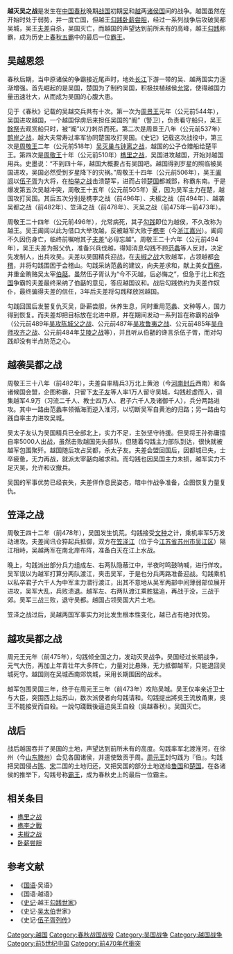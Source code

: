 {{Infobox Military Conflict
|conflict = 越灭吴之战
|partof =
|image = <!-- Deleted image removed: [[File:Maling-wall.jpg|300px]] -->
|caption =
|date = 公元前475年－前473年
|place = [[吳國|吳國]]
|result = [[越國|越國]]大勝，[[吳國|吳國]]滅亡
|combatant1 = [[越國|越國]]
|combatant2 = [[吳國|吳國]]
|commander1 = [[越王勾踐|越王勾踐]]
|commander2 = [[吳王夫差|吳王夫差]]
|strength1 = 全國軍隊 
|strength2 = 全國軍隊 
|casualties1 = 不詳
|casualties2 = 不詳
}}
'''越灭吴之战'''是发生在[[中国|中国]][[春秋时期|春秋]]晚期[[战国_(中国)|战国]]初期[[吴国|吴]]和[[越国|越]]两[[诸侯国|诸侯国]]间的战争。越国虽然在开始时处于弱势，并一度亡国，但越王[[勾践|勾践]][[卧薪尝胆|卧薪尝胆]]，经过一系列战争后攻破吴都吴城，吴王[[夫差|夫差]]自杀，吴国灭亡，而越国的声望达到前所未有的高峰，越王[[勾践|勾践]]称霸，成为历史上[[春秋五霸|春秋五霸]]中的最后一位[[霸王|霸王]]。

== 吴越恩怨 ==

春秋后期，当中原诸侯的争霸接近尾声时，地处[[长江|长江]]下游一带的吴、越两国实力逐渐增强。首先崛起的是吴国，楚国为了制约吴国，积极扶植越侯[[允常|允常]]，使得越国力量迅速壮大，从而成为吴国的心腹大患。

见于《春秋》记载的吴越交兵共有十次。第一次为[[周景王|周景王]]元年（公元前544年），吴国进攻越国，一个越国俘虏后来担任吴国的“阍”（警卫），负责看守船只，吴王[[餘祭|餘祭]]去观赏船只时，被“阍”以刀刺杀而死。第二次是周景王八年（公元前537年）[[鹊岸之战|鹊岸之战]]，越大夫常寿过率军协同楚国攻打吴国。《史记》记载这次战役中，第三次是[[周敬王|周敬王]]二年（公元前518年）[[吴灭巢与钟离之战|吴灭巢与钟离之战]]，越国的公子仓赠船给楚平王。第四次是[[周敬王|周敬王]]十年（公元前510年）[[檇里之战|檇里之战]]，吴国进攻越国，开始对越国用兵。史墨说：“不到四十年，越国大概要占有吴国吧。越国得到岁星的照临被吴国进攻，吴国必然受到岁星降下的灾祸。”周敬王十四年（公元前506年），吴王[[阖闾|阖闾]]以[[伍子胥|伍子胥]]为大将，在[[柏举之战|柏举之战]]击溃楚军，进而占领[[楚国|楚国]]都城郢，称霸东南。于是爆发第五次吴越冲突，周敬王十五年（公元前505年）夏，因为吴军主力在楚，越国攻打吴国。其后五次分别是槜李之战（前496年）、夫椒之战（前494年）、越袭吴都之战（前482年）、笠泽之战（前478年）、灭吴之战（前475年—前473年）。

周敬王二十四年（公元前496年），允常病死，其子[[勾践|勾践]]即位为越侯，不久改称为越王。吴王阖闾以此为借口大举攻越，反被越军大败于[[槜李之战|槜李]]（今[[浙江|浙江]][[嘉兴|嘉兴]]）。阖闾不久因伤身亡，临终前嘱咐其子[[夫差|夫差]]“必毋忘越”。周敬王二十六年（公元前494年），吴王夫差为报父仇，准备兴兵伐越，得知消息勾践不顾[[范蠡|范蠡]]等人反对，决定先发制人，出兵攻吴。夫差以吴国精兵迎战，在[[夫椒之战|夫椒之战]]大败越军，占领越都[[绍兴市|会稽]]，并将勾践围困于会稽山。勾践采纳范蠡的建议，向夫差求和，献上美女[[西施|西施]]，并重金贿赂吴太宰[[伯嚭|伯嚭]]。虽然伍子胥认为“今不灭越，后必悔之”，但急于北上和[[齐国|齐国]]争霸的夫差最终采纳了伯嚭的意见，答应越国议和。战后勾践依约为夫差作奴仆，最终骗得夫差的信任，3年后夫差将勾践释放回越国。

勾践回国后发誓复仇灭吴，卧薪尝胆，休养生息，同时重用范蠡、文种等人，国力得到恢复。而夫差却把目标放在北进中原，并在期间发动一系列旨在称霸的战争（公元前489年[[吴攻陈城父之战|吴攻陈城父之战]]、公元前487年[[夷之战|吴攻鲁夷之战]]、公元前485年[[吴舟师攻齐之战|吴舟师攻齐之战]]、公元前484年[[艾陵之战|艾陵之战]]等），并且听从伯嚭的谗言杀伍子胥，而对勾践却没有半点防范之心。

== 越袭吴都之战 ==

{{Infobox Military Conflict
|conflict = 越袭吴都之战
|partof =
|image = <!-- Deleted image removed: [[File:Maling-wall.jpg|300px]] -->
|caption =
|date = 公元前482年
|place = [[吳國|吳國]]
|result = [[越國|越國]]大勝，此戰為[[吳國|吳國]]滅亡的結果埋下了伏線
|combatant1 = [[越國|越國]]
|combatant2 = [[吳國|吳國]]
|commander1 = [[越王勾踐|越王勾踐]]、[[范蠡|范蠡]]、[[諸稽郢|諸稽郢]]
|commander2 = [[太子友|吳太子友]]
|strength1 = 49,000人 
|strength2 = 35,000人 
|casualties1 = 不詳
|casualties2 = 不詳
}}

{{seealso|黃池會盟}}

周敬王三十八年（前482年），夫差自率精兵3万北上黄池（今[[河南省|河南]][[封丘县|封丘]]西南）和各诸候国会盟，企图称霸，只留下[[太子友|太子友]]等人率1万人留守吴城，勾践趁虚而入，调集越军4.9万（习流二千人、教士四万人、君子六千人及诸御千人），兵分两路进攻。其中一路由范蠡率领循海而逆入淮河，以切断吴军自黄池的归路；另一路由勾践自率主力进攻吴城。

吴太子友认为吴国精兵已全部北上，实力不足，主张坚守待援。但吴将王孙弥庸擅自率5000人出战，虽然击败越国先头部队，但随着勾践主力部队到达，很快就被越军包围聚歼。越国随后攻占吴都，杀太子友。夫差会盟回国后，因都城已失，士卒疲惫，无力再战，就派太宰嚭向越求和。而勾践也因吴国主力未损，越军实力不足灭吴，允许和议撤兵。

吴国的军事优势已经丧失，夫差佯作息民姿态，暗中作战争准备，企图恢复力量复仇。

== 笠泽之战 ==

周敬王四十二年（前478年），吴国发生饥荒。勾践接受[[文种|文种]]之计，乘机率军5万发动进攻。夫差闻讯仓猝起兵抵御，双方在[[笠泽江|笠泽江]]（位于今[[江苏省|江苏省]][[苏州市|苏州市]][[吴江区|吴江区]]）隔江相峙，吴越两军在南北岸布阵，准备白天在江上水战。

晚上，勾践派出部分兵力组成左、右两队隐蔽江中，半夜时鸣鼓呐喊，进行佯攻。吴军误以为越军打算分两队渡江，夹击吴军，于是也分兵两路准备迎战。勾践乘机以私卒君子六千人为中军主力潜行渡江，出其不意地从吴军两部中间薄弱部位展开进攻，吴军大乱，兵败溃退。越军左、右两队渡江乘胜猛追，再战于没，三战于郊。吴军三战三败，退守吴都。越国占领吴国大片土地。

笠泽之战过后，吴越两国军事实力对比发生根本性变化，越已占有绝对优势。

== 越攻吴都之战 ==

周元王元年（前475年），勾践倾全国之力，发动灭吴战争。吴国经过长期战争，元气大伤，再加上年青壮年大多阵亡，力量对比悬殊，无力抵御越军，只能退回吴城死守。越国则在吴城西南郊筑城，采用长期围困的战术。

越军包围吴国三年，终于在周元王三年（前473年）攻陷吴城。吴王仅率亲近卫士与大臣，突围西上姑苏山，数次派使者向勾践请和。勾践提出將吳王流放甬東，吳王不能接受而自殺。一說勾踐戰後逼迫吳王自殺（吳越春秋）。吴国灭亡。

== 战后 ==

战后越国吞并了吴国的土地，声望达到前所未有的高度。勾践率军北渡淮河，在徐州（今[[山东省|山东]][[滕州市|滕州]]）会见各国诸侯，并遣使致贡于周。[[周元王|周元王]]封勾践为『伯』。勾践把吴国侵占[[陈国|陈]]、[[宋国|宋]]二国的土地归还，又把吴国的部分土地送给[[鲁国|鲁国]]和[[楚国|楚国]]。在各诸侯的推举下，勾践号称[[霸王|霸王]]，成为春秋史上的最后一位霸主。

== 相关条目 ==
{{Portal|中国|浙江|江蘇|历史|军事}}

* [[檇里之战|檇里之战]]
* [[檇李之戰|檇李之戰]]
* [[夫椒之战|夫椒之战]]
* [[卧薪尝胆|卧薪尝胆]]

== 参考文献 ==
{{Reflist}}

* 《[[國語_(書)|国语]]·吴语》
* 《国语·越语》
* 《[[史记|史记]]·越王[[勾践|勾践]][[世家|世家]]》
* 《史记·[[吴太伯|吴太伯]]世家》
* 《史记·[[伍子胥|伍子胥]][[列传|列传]]》

{{越国}}
{{春秋歷史事件}}

[[Category:越国|Category:越国]]
[[Category:春秋战国战役|Category:春秋战国战役]]
[[Category:吴国战争|Category:吴国战争]]
[[Category:越国战争|Category:越国战争]]
[[Category:前5世纪中国|Category:前5世纪中国]]
[[Category:前470年代衝突|Category:前470年代衝突]]